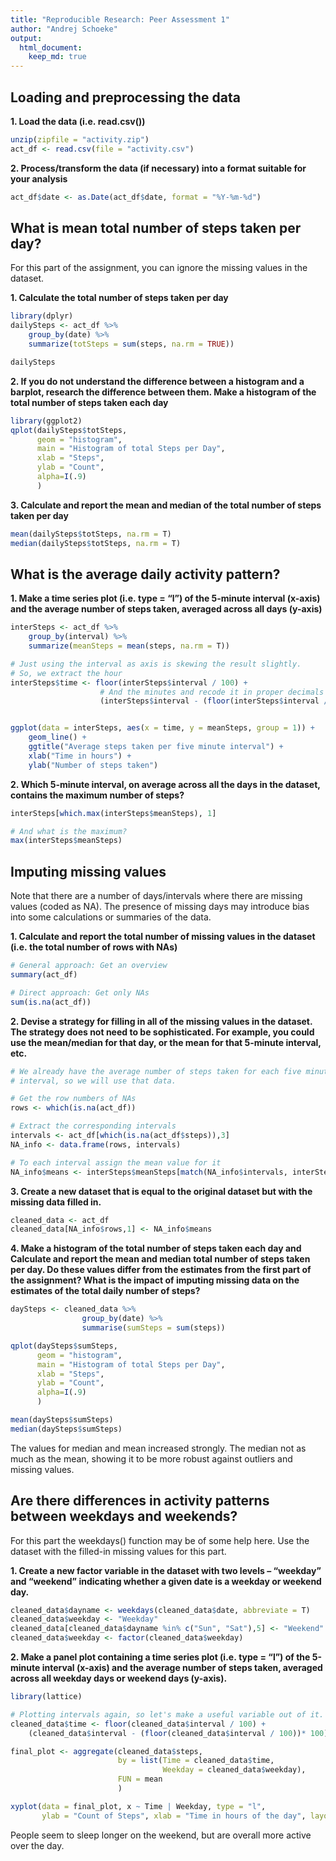 ```yaml
---
title: "Reproducible Research: Peer Assessment 1"
author: "Andrej Schoeke"
output: 
  html_document:
    keep_md: true
---
```



## Loading and preprocessing the data
**1. Load the data (i.e. read.csv())**
```r
unzip(zipfile = "activity.zip")
act_df <- read.csv(file = "activity.csv")
```

**2. Process/transform the data (if necessary) into a format suitable for your analysis**

```r
act_df$date <- as.Date(act_df$date, format = "%Y-%m-%d")
```

## What is mean total number of steps taken per day?
For this part of the assignment, you can ignore the missing values in the dataset.

**1. Calculate the total number of steps taken per day**
```r
library(dplyr)
dailySteps <- act_df %>% 
    group_by(date) %>%
    summarize(totSteps = sum(steps, na.rm = TRUE))

dailySteps
```
 **2. If you do not understand the difference between a histogram and a barplot, research the difference between them. Make a histogram of the total number of steps taken each day**
 
```r
library(ggplot2)
qplot(dailySteps$totSteps, 
      geom = "histogram", 
      main = "Histogram of total Steps per Day", 
      xlab = "Steps", 
      ylab = "Count",
      alpha=I(.9)
      )
```

**3. Calculate and report the mean and median of the total number of steps taken per day**
```r
mean(dailySteps$totSteps, na.rm = T)
median(dailySteps$totSteps, na.rm = T)
```

## What is the average daily activity pattern?

**1. Make a time series plot (i.e. type = "l") of the 5-minute interval (x-axis) and the average number of steps taken, averaged across all days (y-axis)**
```r
interSteps <- act_df %>%
    group_by(interval) %>%
    summarize(meanSteps = mean(steps, na.rm = T))

# Just using the interval as axis is skewing the result slightly.
# So, we extract the hour
interSteps$time <- floor(interSteps$interval / 100) +
                    # And the minutes and recode it in proper decimals
                    (interSteps$interval - (floor(interSteps$interval / 100))* 100) / 60


ggplot(data = interSteps, aes(x = time, y = meanSteps, group = 1)) +
    geom_line() +
    ggtitle("Average steps taken per five minute interval") +
    xlab("Time in hours") +
    ylab("Number of steps taken") 
```

**2. Which 5-minute interval, on average across all the days in the dataset, contains the maximum number of steps?**
```r
interSteps[which.max(interSteps$meanSteps), 1]

# And what is the maximum?
max(interSteps$meanSteps)
```

## Imputing missing values

Note that there are a number of days/intervals where there are missing values (coded as NA). The presence of missing days may introduce bias into some calculations or summaries of the data.

**1. Calculate and report the total number of missing values in the dataset (i.e. the total number of rows with NAs)**

```r
# General approach: Get an overview
summary(act_df)

# Direct approach: Get only NAs
sum(is.na(act_df))
```

**2. Devise a strategy for filling in all of the missing values in the dataset. The strategy does not need to be sophisticated. For example, you could use the mean/median for that day, or the mean for that 5-minute interval, etc.**



```r
# We already have the average number of steps taken for each five minute 
# interval, so we will use that data.

# Get the row numbers of NAs
rows <- which(is.na(act_df))

# Extract the corresponding intervals
intervals <- act_df[which(is.na(act_df$steps)),3]
NA_info <- data.frame(rows, intervals)

# To each interval assign the mean value for it
NA_info$means <- interSteps$meanSteps[match(NA_info$intervals, interSteps$interval)]
```


**3. Create a new dataset that is equal to the original dataset but with the missing data filled in.**

```r
cleaned_data <- act_df
cleaned_data[NA_info$rows,1] <- NA_info$means
```

**4. Make a histogram of the total number of steps taken each day and Calculate and report the mean and median total number of steps taken per day. Do these values differ from the estimates from the first part of the assignment? What is the impact of imputing missing data on the estimates of the total daily number of steps?**

```r
daySteps <- cleaned_data %>% 
                group_by(date) %>% 
                summarise(sumSteps = sum(steps))

qplot(daySteps$sumSteps, 
      geom = "histogram", 
      main = "Histogram of total Steps per Day", 
      xlab = "Steps", 
      ylab = "Count",
      alpha=I(.9)
      )

mean(daySteps$sumSteps)
median(daySteps$sumSteps)

```
The values for median and mean increased strongly. The median not as much as the mean, showing it to be more robust against outliers and missing values.

## Are there differences in activity patterns between weekdays and weekends?
For this part the weekdays() function may be of some help here. Use the dataset with the filled-in missing values for this part.

**1. Create a new factor variable in the dataset with two levels -- "weekday" and "weekend" indicating whether a given date is a weekday or weekend day.**

```r
cleaned_data$dayname <- weekdays(cleaned_data$date, abbreviate = T)
cleaned_data$weekday <- "Weekday"
cleaned_data[cleaned_data$dayname %in% c("Sun", "Sat"),5] <- "Weekend"
cleaned_data$weekday <- factor(cleaned_data$weekday)
```



**2. Make a panel plot containing a time series plot (i.e. type = "l") of the 5-minute interval (x-axis) and the average number of steps taken, averaged across all weekday days or weekend days (y-axis). **

```r
library(lattice)

# Plotting intervals again, so let's make a useful variable out of it.
cleaned_data$time <- floor(cleaned_data$interval / 100) + 
    (cleaned_data$interval - (floor(cleaned_data$interval / 100))* 100) / 60

final_plot <- aggregate(cleaned_data$steps, 
                        by = list(Time = cleaned_data$time, 
                                  Weekday = cleaned_data$weekday), 
                        FUN = mean
                        )

xyplot(data = final_plot, x ~ Time | Weekday, type = "l", 
       ylab = "Count of Steps", xlab = "Time in hours of the day", layout = c(1,2))
```

People seem to sleep longer on the weekend, but are overall more active over the day. 
